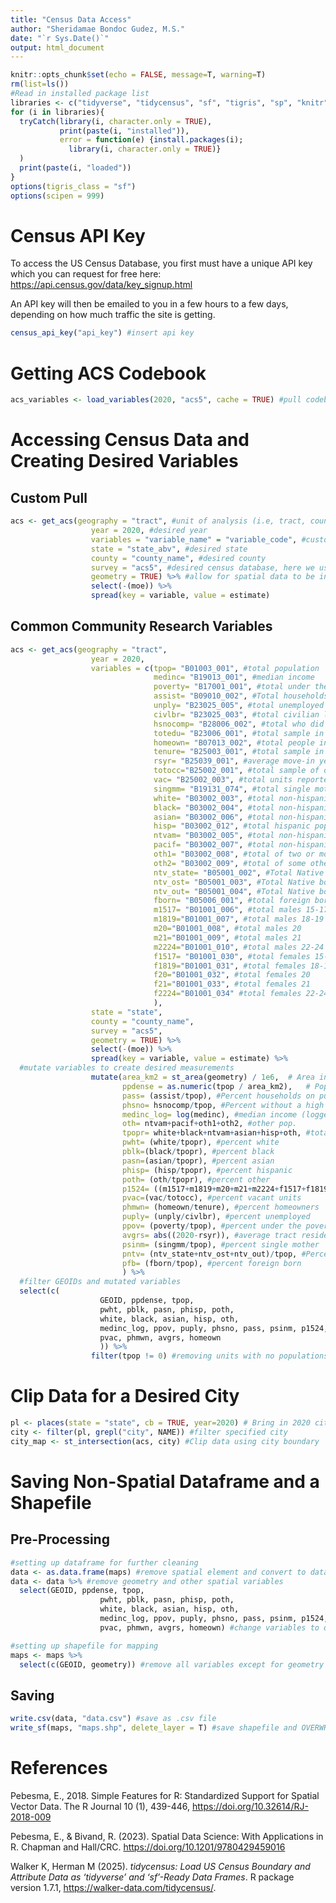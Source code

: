 ```yaml
---
title: "Census Data Access"
author: "Sheridamae Bondoc Gudez, M.S."
date: "`r Sys.Date()`"
output: html_document
---
```


```r
knitr::opts_chunk$set(echo = FALSE, message=T, warning=T)
rm(list=ls())
#Read in installed package list
libraries <- c("tidyverse", "tidycensus", "sf", "tigris", "sp", "knitr")
for (i in libraries){
  tryCatch(library(i, character.only = TRUE),
           print(paste(i, "installed")),
           error = function(e) {install.packages(i);
             library(i, character.only = TRUE)}
  )
  print(paste(i, "loaded"))
}
options(tigris_class = "sf")
options(scipen = 999)
```

# Census API Key

To access the US Census Database, you first must have a unique API key which you can request for free here: <https://api.census.gov/data/key_signup.html>

An API key will then be emailed to you in a few hours to a few days, depending on how much traffic the site is getting.

```r
census_api_key("api_key") #insert api key
```

# Getting ACS Codebook

```r
acs_variables <- load_variables(2020, "acs5", cache = TRUE) #pull codebook for the 5-year ACS database. Change year to desired timeframe (i.e., 2020 5-year ACS ranges from 2016 to 2020)
```

# Accessing Census Data and Creating Desired Variables

## Custom Pull

```r
acs <- get_acs(geography = "tract", #unit of analysis (i.e, tract, county, block)
                  year = 2020, #desired year
                  variables = "variable_name" = "variable_code", #custom variable name and the variable code from the codebook
                  state = "state_abv", #desired state
                  county = "county_name", #desired county
                  survey = "acs5", #desired census database, here we us 5-year ACS
                  geometry = TRUE) %>% #allow for spatial data to be included
                  select(-(moe)) %>%
                  spread(key = variable, value = estimate)
```

## Common Community Research Variables

```r
acs <- get_acs(geography = "tract", 
                  year = 2020,
                  variables = c(tpop= "B01003_001", #total population
                                medinc= "B19013_001", #median income
                                poverty= "B17001_001", #total under the poverty line
                                assist= "B09010_002", #Total households with public assistance
                                unply= "B23025_005", #total unemployed that are aged 16+
                                civlbr= "B23025_003", #total civilian labor force
                                hsnocomp= "B28006_002", #total who did not receive a high school degree
                                totedu= "B23006_001", #total sample in educational attainment pop.
                                homeown= "B07013_002", #total people in owner occupied houses
                                tenure= "B25003_001", #total sample in tenure population for occupancy status
                                rsyr= "B25039_001", #average move-in year of households
                                totocc="B25002_001", #total sample of occupancy status pop.
                                vac= "B25002_003", #total units reported vacant,
                                singmm= "B19131_074", #total single mothers (no spouse present and with children under 18)
                                white= "B03002_003", #total non-hispanic white pop.
                                black= "B03002_004", #total non-hispanic black pop.
                                asian= "B03002_006", #total non-hispanic asian pop.
                                hisp= "B03002_012", #total hispanic pop.
                                ntvam= "B03002_005", #total non-hispanic native american pop.
                                pacif= "B03002_007", #total non-hispanic pacific islander pop.
                                oth1= "B03002_008", #total of two or more races pop.
                                oth2= "B03002_009", #total of some other race
                                ntv_state= "B05001_002", #Total Native born in US
                                ntv_ost= "B05001_003", #Total Native born in US territory
                                ntv_out= "B05001_004", #Total Native born outside US to American parents
                                fborn= "B05006_001", #total foreign born pop.
                                m1517= "B01001_006", #total males 15-17
                                m1819="B01001_007", #total males 18-19
                                m20="B01001_008", #total males 20
                                m21="B01001_009", #total males 21
                                m2224="B01001_010", #total males 22-24
                                f1517= "B01001_030", #total females 15-17
                                f1819="B01001_031", #total females 18-19
                                f20="B01001_032", #total females 20
                                f21="B01001_033", #total females 21
                                f2224="B01001_034" #total females 22-24
                                ), 
                  state = "state",
                  county = "county_name",
                  survey = "acs5",
                  geometry = TRUE) %>%
                  select(-(moe)) %>%
                  spread(key = variable, value = estimate) %>%
  #mutate variables to create desired measurements
                  mutate(area_km2 = st_area(geometry) / 1e6,  # Area in square kilometers
                         ppdense = as.numeric(tpop / area_km2),   # Population density (people per km²)
                         pass= (assist/tpop), #Percent households on public assistance
                         phsno= hsnocomp/tpop, #Percent without a high school diploma
                         medinc_log= log(medinc), #median income (logged)
                         oth= ntvam+pacif+oth1+oth2, #other pop.
                         tpopr= white+black+ntvam+asian+hisp+oth, #total races pop.
                         pwht= (white/tpopr), #percent white
                         pblk=(black/tpopr), #percent black
                         pasn=(asian/tpopr), #percent asian
                         phisp= (hisp/tpopr), #percent hispanic
                         poth= (oth/tpopr), #percent other
                         p1524= ((m1517+m1819+m20+m21+m2224+f1517+f1819+f20+f21+f2224)/tpop), #percent aged 15-24
                         pvac=(vac/totocc), #percent vacant units
                         phmwn= (homeown/tenure), #percent homeowners
                         puply= (unply/civlbr), #percent unemployed
                         ppov= (poverty/tpop), #percent under the poverty line
                         avgrs= abs((2020-rsyr)), #average tract residency length (present year-average year of residency)
                         psinm= (singmm/tpop), #percent single mother
                         pntv= (ntv_state+ntv_ost+ntv_out)/tpop, #Percent Native-Born Hispanics
                         pfb= (fborn/tpop), #percent foreign born
                         ) %>%
  #filter GEOIDs and mutated variables                
  select(c(
                    GEOID, ppdense, tpop,
                    pwht, pblk, pasn, phisp, poth, 
                    white, black, asian, hisp, oth, 
                    medinc_log, ppov, puply, phsno, pass, psinm, p1524, 
                    pvac, phmwn, avgrs, homeown
                    )) %>% 
                  filter(tpop != 0) #removing units with no populations (i.e airports, parks)
```

# Clip Data for a Desired City

```r
pl <- places(state = "state", cb = TRUE, year=2020) # Bring in 2020 city boundary data. Change year if using a different version of the ACS data
city <- filter(pl, grepl("city", NAME)) #filter specified city
city_map <- st_intersection(acs, city) #Clip data using city boundary
```

# Saving Non-Spatial Dataframe and a Shapefile

## Pre-Processing

```r
#setting up dataframe for further cleaning
data <- as.data.frame(maps) #remove spatial element and convert to data frame
data <- data %>% #remove geometry and other spatial variables
  select(GEOID, ppdense, tpop, 
                    pwht, pblk, pasn, phisp, poth, 
                    white, black, asian, hisp, oth, 
                    medinc_log, ppov, puply, phsno, pass, psinm, p1524, 
                    pvac, phmwn, avgrs, homeown) #change variables to desired ones

#setting up shapefile for mapping
maps <- maps %>%
  select(c(GEOID, geometry)) #remove all variables except for geometry and GEOIDs
```

## Saving

```r
write.csv(data, "data.csv") #save as .csv file 
write_sf(maps, "maps.shp", delete_layer = T) #save shapefile and OVERWRITE previous one if detected using delete_layer=T
```

# References

Pebesma, E., 2018. Simple Features for R: Standardized Support for Spatial Vector Data. The R Journal 10 (1), 439-446, <https://doi.org/10.32614/RJ-2018-009>

Pebesma, E., & Bivand, R. (2023). Spatial Data Science: With Applications in R. Chapman and Hall/CRC. <https://doi.org/10.1201/9780429459016>

Walker K, Herman M (2025). *tidycensus: Load US Census Boundary and Attribute Data as 'tidyverse' and 'sf'-Ready Data Frames*. R package version 1.7.1, <https://walker-data.com/tidycensus/>.
